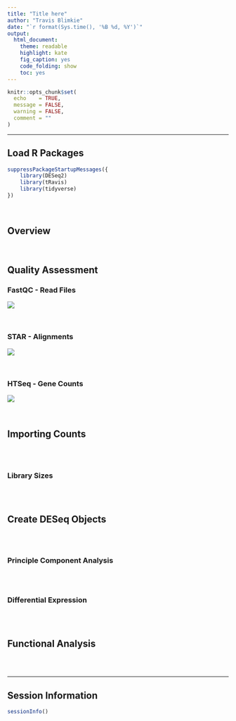 ```yaml
---
title: "Title here"
author: "Travis Blimkie"
date: "`r format(Sys.time(), '%B %d, %Y')`"
output:
  html_document:
    theme: readable
    highlight: kate
    fig_caption: yes
    code_folding: show
    toc: yes
---
```


```r
knitr::opts_chunk$set(
  echo    = TRUE, 
  message = FALSE, 
  warning = FALSE, 
  comment = ""
)
```

***

## Load R Packages
```r
suppressPackageStartupMessages({
	library(DESeq2)
	library(tRavis)
	library(tidyverse)
})
```

<br>

## Overview


<br>

## Quality Assessment
### FastQC - Read Files
![](../multiqc_data/fastqc_per_base_sequence_quality_plot.png)

<br>

### STAR - Alignments
![](../multiqc_data/star_alignment_plot.png)

<br>

### HTSeq - Gene Counts
![](../multiqc_data/htseq_assignment_plot.png)

<br>

## Importing Counts
```r

```

<br>

### Library Sizes
```r

```

<br>

## Create DESeq Objects
```r

```

<br>

### Principle Component Analysis
```r

```

<br>

### Differential Expression
```r

```

<br>

## Functional Analysis
```r

```


<br>

***

## Session Information
```r
sessionInfo()
```
